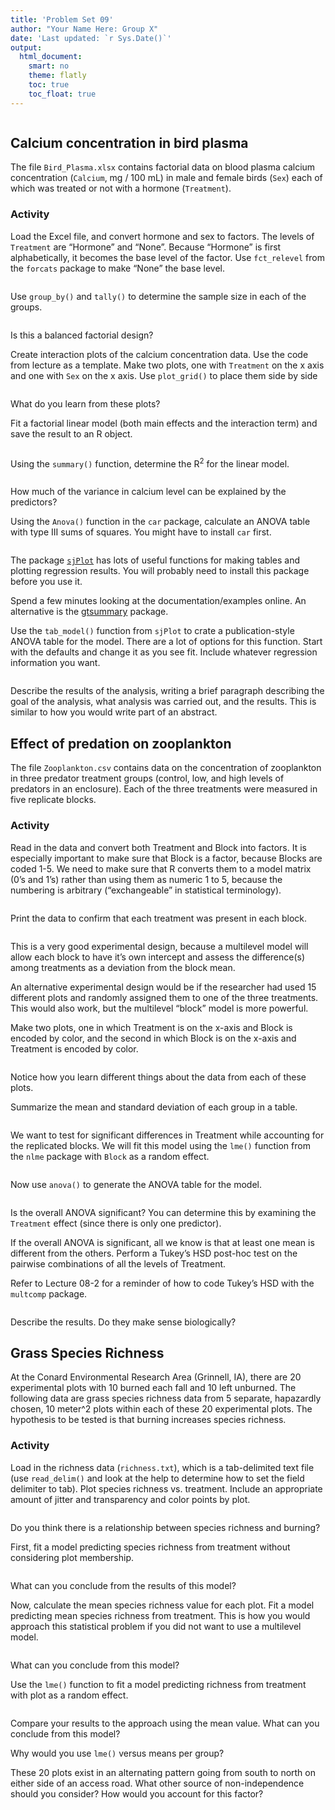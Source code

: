 ```yaml
---
title: 'Problem Set 09'
author: "Your Name Here: Group X"
date: 'Last updated: `r Sys.Date()`'
output:
  html_document:
    smart: no
    theme: flatly
    toc: true
    toc_float: true
---
```


```r

```

<!--
Datasets
  Bird_Plasma.xlsx
  Zooplankton.csv
  richness.txt
-->

## Calcium concentration in bird plasma

The file `Bird_Plasma.xlsx` contains factorial data on blood plasma calcium concentration (`Calcium`, mg / 100 mL) in male and female birds (`Sex`) each of which was treated or not with a hormone (`Treatment`).


### Activity

Load the Excel file, and convert hormone and sex to factors. The levels of `Treatment` are "Hormone" and "None". Because "Hormone" is first alphabetically, it becomes the base level of the factor. Use `fct_relevel` from the `forcats` package to make "None" the base level.

```r

```

Use `group_by()` and `tally()` to determine the sample size in each of the groups.

```r

```

Is this a balanced factorial design?

> 

Create interaction plots of the calcium concentration data. Use the code from lecture as a template. Make two plots, one with `Treatment` on the x axis and one with `Sex` on the x axis. Use `plot_grid()` to place them side by side

```r

```

What do you learn from these plots?

> 

Fit a factorial linear model (both main effects and the interaction term) and save the result to an R object.

```r

```

Using the `summary()` function, determine the R^2^ for the linear model.

```r

```

How much of the variance in calcium level can be explained by the predictors?

> 

Using the `Anova()` function in the `car` package, calculate an ANOVA table with type III sums of squares. You might have to install `car` first.

```r

```

The package [`sjPlot`](https://strengejacke.github.io/sjPlot/index.html) has lots of useful functions for making tables and plotting regression results. You will probably need to install this package before you use it.

Spend a few minutes looking at the documentation/examples online. An alternative is the [gtsummary](http://www.danieldsjoberg.com/gtsummary/) package.

Use the `tab_model()` function from `sjPlot` to crate a publication-style ANOVA table for the model. There are a lot of options for this function. Start with the defaults and change it as you see fit. Include whatever regression information you want.

```r

```


Describe the results of the analysis, writing a brief paragraph describing the goal of the analysis, what analysis was carried out, and the results. This is similar to how you would write part of an abstract.

> 


## Effect of predation on zooplankton

The file `Zooplankton.csv` contains data on the concentration of zooplankton in three predator treatment groups (control, low, and high levels of predators in an enclosure). Each of the three treatments were measured in five replicate blocks.

### Activity

Read in the data and convert both Treatment and Block into factors. It is especially important to make sure that Block is a factor, because Blocks are coded 1-5. We need to make sure that R converts them to a model matrix (0's and 1's) rather than using them as numeric 1 to 5, because the numbering is arbitrary ("exchangeable" in statistical terminology).

```r

```

Print the data to confirm that each treatment was present in each block.

```r

```

This is a very good experimental design, because a multilevel model will allow each block to have it's own intercept and assess the difference(s) among treatments as a deviation from the block mean.

An alternative experimental design would be if the researcher had used 15 different plots and randomly assigned them to one of the three treatments. This would also work, but the multilevel "block" model is more powerful.

Make two plots, one in which Treatment is on the x-axis and Block is encoded by color, and the second in which Block is on the x-axis and Treatment is encoded by color.

```r

```

Notice how you learn different things about the data from each of these plots.

Summarize the mean and standard deviation of each group in a table.

```r

```

We want to test for significant differences in Treatment while accounting for the replicated blocks. We will fit this model using the `lme()` function from the `nlme` package with `Block` as a random effect.


```r

```

Now use `anova()` to generate the ANOVA table for the model.

```r

```

Is the overall ANOVA significant? You can determine this by examining the `Treatment` effect (since there is only one predictor).

> 

If the overall ANOVA is significant, all we know is that at least one mean is different from the others. Perform a Tukey's HSD post-hoc test on the pairwise combinations of all the levels of Treatment.

Refer to Lecture 08-2 for a reminder of how to code Tukey's HSD with the `multcomp` package.

```r

```

Describe the results. Do they make sense biologically?

> 


## Grass Species Richness

At the Conard Environmental Research Area (Grinnell, IA), there are 20 experimental plots with 10 burned each fall and 10 left unburned. The following data are grass species richness data from 5 separate, hapazardly chosen, 10 meter^2  plots within each of these 20 experimental plots. The hypothesis to be tested is that burning increases species richness.

### Activity

Load in the richness data (`richness.txt`), which is a tab-delimited text file (use `read_delim()` and look at the help to determine how to set the field delimiter to tab). Plot species richness vs. treatment. Include an appropriate amount of jitter and transparency and color points by plot. 

```r

```

Do you think there is a relationship between species richness and burning?

> 

First, fit a model predicting species richness from treatment without considering plot membership. 

```r

```

What can you conclude from the results of this model?

> 

Now, calculate the mean species richness value for each plot. Fit a model predicting mean species richness from treatment. This is how you would approach this statistical problem if you did not want to use a multilevel model.

```r

```

What can you conclude from this model?

> 

Use the `lme()` function to fit a model predicting richness from treatment with plot as a random effect. 

```r

```

Compare your results to the approach using the mean value. What can you conclude from this model? 

> 

Why would you use `lme()` versus means per group?

> 

These 20 plots exist in an alternating pattern going from south to north on either side of an access road. What other source of non-independence should you consider? How would you account for this factor?

> 

